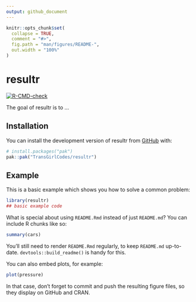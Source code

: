 ```yaml
---
output: github_document
---
```


<!-- README.md is generated from README.Rmd. Please edit that file -->

```r
knitr::opts_chunk$set(
  collapse = TRUE,
  comment = "#>",
  fig.path = "man/figures/README-",
  out.width = "100%"
)
```

# resultr

<!-- badges: start -->
[![R-CMD-check](https://github.com/TransGirlCodes/resultr/actions/workflows/R-CMD-check.yaml/badge.svg)](https://github.com/TransGirlCodes/resultr/actions/workflows/R-CMD-check.yaml)
<!-- badges: end -->

The goal of resultr is to ...

## Installation

You can install the development version of resultr from [GitHub](https://github.com/) with:

``` r
# install.packages("pak")
pak::pak("TransGirlCodes/resultr")
```

## Example

This is a basic example which shows you how to solve a common problem:

```r
library(resultr)
## basic example code
```

What is special about using `README.Rmd` instead of just `README.md`? You can include R chunks like so:

```r
summary(cars)
```

You'll still need to render `README.Rmd` regularly, to keep `README.md` up-to-date. `devtools::build_readme()` is handy for this.

You can also embed plots, for example:

```r
plot(pressure)
```

In that case, don't forget to commit and push the resulting figure files, so they display on GitHub and CRAN.
